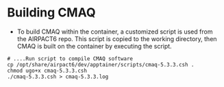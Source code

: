 # Building CMAQ {.unnumbered}

- To build CMAQ within the container, a customized script is used from the AIRPACT6 repo. This script is copied to the working directory, then CMAQ is built on the container by executing the script.

```
# ....Run script to compile CMAQ software
cp /opt/share/airpact6/dev/apptainer/scripts/cmaq-5.3.3.csh .
chmod ugo+x cmaq-5.3.3.csh
./cmaq-5.3.3.csh > cmaq-5.3.3.log
```